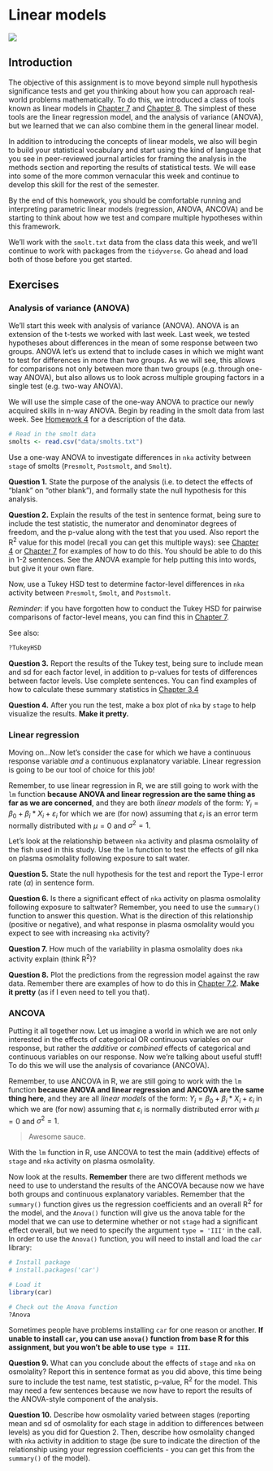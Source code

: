 # Linear models

<img src="images/graphs.png">

<h2 id="multi"> Introduction </h2>  

The objective of this assignment is to move beyond simple null hypothesis significance tests and get you thinking about how you can approach real-world problems mathematically. To do this, we introduced a class of tools known as linear models in [Chapter 7](https://danstich.github.io/worst-r/7-Chapter7.html) and [Chapter 8](https://danstich.github.io/worst-r/8-Chapter8.html). The simplest of these tools are the linear regression model, and the analysis of variance (ANOVA), but we learned that we can also combine them in the general linear model.  

In addition to introducing the concepts of linear models, we also will begin to build your statistical vocabulary and start using the kind of language that you see in peer-reviewed journal articles for framing the analysis in the methods section and reporting the results of statistical tests. We will ease into some of the more common vernacular this week and continue to develop this skill for the rest of the semester.  

By the end of this homework, you should be comfortable running and interpreting parametric linear models (regression, ANOVA, ANCOVA) and be starting to think about how we test and compare multiple hypotheses within this framework.

We'll work with the `smolt.txt` data from the class data this week, and we'll continue to work with packages from the `tidyverse`. Go ahead and load both of those before you get started.

## Exercises  
<h3 id="multi"> Analysis of variance (ANOVA) </h3>

We'll start this week with analysis of variance (ANOVA). ANOVA is an extension of the t-tests we worked with last week. Last week, we tested hypotheses about differences in the mean of some response between two groups. ANOVA let's us extend that to include cases in which we might want to test for differences in more than two groups. As we will see, this allows for comparisons not only between more than two groups (e.g. through one-way ANOVA), but also allows us to look across multiple grouping factors in a single test (e.g. two-way ANOVA).

We will use the simple case of the one-way ANOVA to practice our newly acquired skills in n-way ANOVA. Begin by reading in the smolt data from last week. See [Homework 4](https://danstich.github.io/stich/classes/BIOL217/hw04.html) for a description of the data.

```r
# Read in the smolt data
smolts <- read.csv("data/smolts.txt")

```


Use a one-way ANOVA to investigate differences in `nka` activity between `stage` of smolts (`Presmolt`, `Postsmolt`, and `Smolt`).  

**Question 1.** State the purpose of the analysis (i.e. to detect the effects of "blank" on "other blank"), and formally state the null hypothesis for this analysis.  

**Question 2.** Explain the results of the test in sentence format, being sure to include the test statistic, the numerator and denominator degrees of freedom, and the p-value along with the test that you used. Also report the R^2^ value for this model (recall you can get this multiple ways): see [Chapter 4](https://danstich.github.io/worst-r/4-Chapter4.html) or [Chapter 7](https://danstich.github.io/worst-r/7-Chapter7.html) for examples of how to do this. You should be able to do this in 1-2 sentences. See the ANOVA example for help putting this into words, but give it your own flare.  

Now, use a Tukey HSD test to determine factor-level differences in `nka` activity between `Presmolt`, `Smolt`, and `Postsmolt`. 

*Reminder*: if you have forgotten how to conduct the Tukey HSD for pairwise comparisons of factor-level means, you can find this in [Chapter 7](https://danstich.github.io/worst-r/7-Chapter7.html).

See also:

```r
?TukeyHSD
```

**Question 3.** Report the results of the Tukey test, being sure to include mean and sd for each factor level, in addition to p-values for tests of differences between factor levels. Use complete sentences. You can find examples of how to calculate these summary statistics in [Chapter 3.4](https://danstich.github.io/worst-r/3-4-better-data-summaries.html)


**Question 4.** After you run the test, make a box plot of `nka` by `stage` to help visualize the results. **Make it pretty.**


### Linear regression

Moving on...Now let's consider the case for which we have a continuous response variable *and* a continuous explanatory variable. Linear regression is going to be our tool of choice for this job!

Remember, to use linear regression in R, we are still going to work with the `lm` function **because ANOVA and linear regression are the same thing as far as we are concerned**, and they are both *linear models* of the form: $Y_i = \beta_0 + \beta_i*X_i + \varepsilon_i$ for which we are (for now) assuming that $\varepsilon_i$ is an error term normally distributed with $\mu = 0$ and $\sigma^2 = 1$.  

Let's look at the relationship between `nka` activity and plasma osmolality of the fish used in this study. Use the `lm` function to test the effects of gill nka on plasma osmolality following exposure to salt water. 

**Question 5.** State the null hypothesis for the test and report the Type-I error rate ($\alpha$) in sentence form.

**Question 6.** Is there a significant effect of `nka` activity on plasma osmolality following exposure to saltwater? Remember, you need to use the `summary()` function to answer this question. What is the direction of this relationship (positive or negative), and what response in plasma osmolality would you expect to see with increasing `nka` activity? 

**Question 7.** How much of the variability in plasma osmolality does `nka` activity explain (think R^2^)?  

**Question 8.** Plot the predictions from the regression model against the raw data. Remember there are examples of how to do this in [Chapter 7.2](https://danstich.github.io/worst-r/7-2-linear-regression.html). **Make it pretty** (as if I even need to tell you that).

### ANCOVA

Putting it all together now. Let us imagine a world in which we are not only interested in the effects of categorical OR continuous variables on our response, but rather the *additive* or *combined* effects of categorical and continuous variables on our response. Now we're talking about useful stuff! To do this we will use the analysis of covariance (ANCOVA). 

Remember, to use ANCOVA in R, we are still going to work with the `lm` function **because ANOVA and linear regression and ANCOVA are the same thing here**, and they are all *linear models* of the form: $Y_i = \beta_0 + \beta_i*X_i + \varepsilon_i$ in which we are (for now) assuming that $\varepsilon_i$ is normally distributed error with $\mu = 0$ and $\sigma^2 = 1$.

> Awesome sauce.  

With the `lm` function in R, use ANCOVA to test the main (additive) effects of `stage` and `nka` activity on plasma osmolality.  

Now look at the results. **Remember** there are two different methods we need to use to understand the results of the ANCOVA because now we have both groups and continuous explanatory variables. Remember that the `summary()` function gives us the regression coefficients and an overall R^2^ for the model, and the `Anova()` function will give us the anova table for the model that we can use to determine whether or not `stage` had a significant effect overall, but we need to specify the argument `type = 'III'` in the call. In order to use the `Anova()` function, you will need to install and load the `car` library:  

```r
# Install package
# install.packages('car')

# Load it
library(car)

# Check out the Anova function
?Anova
```

Sometimes people have problems installing `car` for one reason or another. **If unable to install `car`, you can use `anova()` function from base R for this assignment, but you won't be able to use `type = III`.**

**Question 9.** What can you conclude about the effects of `stage` and `nka` on osmolality? Report this in sentence format as you did above, this time being sure to include the test name, test statistic, p-value, R^2^ for the model. This may need a few sentences because we now have to report the results of the ANOVA-style component of the analysis.  

**Question 10.** Describe how osmolality varied between stages (reporting mean and sd of osmolality for each stage in addition to differences between levels) as you did for Question 2. Then, describe how osmolality changed with `nka` activity in addition to stage (be sure to indicate the direction of the relationship using your regression coefficients - you can get this from the `summary()` of the model).  

 
